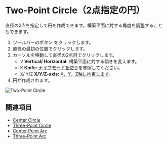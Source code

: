 

# Two-Point Circle（2点指定の円）

<Reference shortcut='' command='Two-Point Circle' button='ツールバー' />

直径の2点を指定して円を作成できます。構築平面に対する角度を調整することもできます。

1. ツールバーのボタン <ButtonIcon type="button-two-point-circle" /> をクリックします。
2. 直径の最初の位置でクリックします。
3. カーソルを移動して直径の2点目でクリックします。
   - <kbd>V</kbd> **Vertical/ Horizontal:** 構築平面に対する傾きを変えます。
   - <kbd>K</kbd> **Knife:** [ナイフモードを使う](./sketching-essentials#use-knife-mode)を参照してください。
   - <kbd>X</kbd>/ <kbd>Y</kbd>/<kbd>Z</kbd> **X/Y/Z-axis:** [X、Y、Z軸に拘束します](./sketching-essentials#constrain-to-an-axis)。
4. 円が作成されます。

![Two-Point Circle](/img/two-point-circle.gif)

## 関連項目
- [Center Circle](./center-circle)
- [Three-Point Circle](./three-point-circle)
- [Center Point Arc](./center-point-arc)
- [Three-Point Arc](./three-point-arc)






